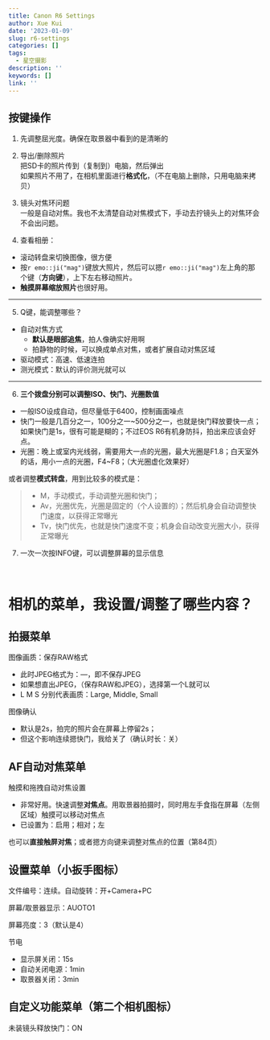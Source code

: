 ```yaml
---
title: Canon R6 Settings
author: Xue Kui
date: '2023-01-09'
slug: r6-settings
categories: []
tags:
  - 星空摄影
description: ''
keywords: []
link: ''
---
```



## 按键操作

1. 先调整屈光度。确保在取景器中看到的是清晰的

1. 导出/删除照片  
把SD卡的照片传到（复制到）电脑，然后弹出  
如果照片不用了，在相机里面进行**格式化**，（不在电脑上删除，只用电脑来拷贝）

1. 镜头对焦环问题  
一般是自动对焦。我也不太清楚自动对焦模式下，手动去拧镜头上的对焦环会不会出问题。



1. 查看相册：

- 滚动转盘来切换图像，很方便
- 按`r emo::ji("mag")`键放大照片，然后可以摁`r emo::ji("mag")`左上角的那个键（**方向键**），上下左右移动照片。
- **触摸屏幕缩放照片**也很好用。

---

5. Q键，能调整哪些？

- 自动对焦方式
  - **默认是眼部追焦**，拍人像确实好用啊
  - 拍静物的时候，可以换成单点对焦，或者扩展自动对焦区域
- 驱动模式：高速、低速连拍
- 测光模式：默认的评价测光就可以

---

6. **三个拨盘分别可以调整ISO、快门、光圈数值**

- 一般ISO设成自动，但尽量低于6400，控制画面噪点
- 快门一般是几百分之一，100分之一~500分之一，也就是快门释放要快一点；如果快门是1s，很有可能是糊的；不过EOS R6有机身防抖，拍出来应该会好点。
- 光圈：晚上或室内光线弱，需要用大一点的光圈，最大光圈是F1.8；白天室外的话，用小一点的光圈，F4~F8；（大光圈虚化效果好）


或者调整**模式转盘**，用到比较多的模式是：

>- M，手动模式，手动调整光圈和快门；
>- Av，光圈优先，光圈是固定的（个人设置的）；然后机身会自动调整快门速度，以获得正常曝光
>- Tv，快门优先，也就是快门速度不变；机身会自动改变光圈大小，获得正常曝光



7. 一次一次按INFO键，可以调整屏幕的显示信息



<br>




# 相机的菜单，我设置/调整了哪些内容？


## 拍摄菜单

图像画质：保存RAW格式

- 此时JPEG格式为：—，即不保存JPEG
- 如果想直出JPEG，（保存RAW和JPEG），选择第一个L就可以
- L M S 分别代表画质：Large, Middle, Small


图像确认

- 默认是2s，拍完的照片会在屏幕上停留2s；
- 但这个影响连续摁快门，我给关了（确认时长：关）








## AF自动对焦菜单


触摸和拖拽自动对焦设置

- 非常好用。快速调整**对焦点**。用取景器拍摄时，同时用左手食指在屏幕（左侧区域）触摸可以移动对焦点
- 已设置为：启用；相对；左


也可以**直接触屏对焦**；或者摁方向键来调整对焦点的位置（第84页）





## 设置菜单（小扳手图标）

文件编号：连续。自动旋转：开+Camera+PC

屏幕/取景器显示：AUOTO1

屏幕亮度：3（默认是4）



节电

- 显示屏关闭：15s
- 自动关闭电源：1min
- 取景器关闭：3min

## 自定义功能菜单（第二个相机图标）

未装镜头释放快门：ON







